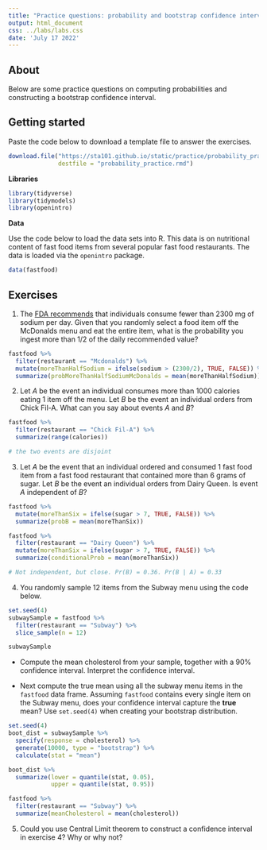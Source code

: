 ```yaml
---
title: "Practice questions: probability and bootstrap confidence intervals"
output: html_document
css: ../labs/labs.css
date: 'July 17 2022'
---
```


## About

Below are some practice questions on computing probabilities and constructing a bootstrap confidence interval.

## Getting started

Paste the code below to download a template file to answer the exercises.

```r
download.file("https://sta101.github.io/static/practice/probability_practice_template.Rmd",
              destfile = "probability_practice.rmd")
```


**Libraries**

```r
library(tidyverse)
library(tidymodels)
library(openintro)
```

**Data**


Use the code below to load the data sets into R. This data is on nutritional content of fast food items from several popular fast food restaurants. The data is loaded via the `openintro` package.
```r
data(fastfood)
```

## Exercises

1. The [FDA recommends](https://www.fda.gov/food/nutrition-education-resources-materials/sodium-your-diet) that individuals consume fewer than 2300 mg of sodium per day. Given that you randomly select a food item off the McDonalds menu and eat the entire item, what is the probability you ingest more than 1/2 of the daily recommended value?

```r
fastfood %>%
  filter(restaurant == "Mcdonalds") %>%
  mutate(moreThanHalfSodium = ifelse(sodium > (2300/2), TRUE, FALSE)) %>%
  summarize(probMoreThanHalfSodiumMcDonalds = mean(moreThanHalfSodium))
```

2. Let *A* be the event an individual consumes more than 1000 calories eating 1 item off the menu. Let *B* be the event an individual orders from Chick Fil-A. What can you say about events *A* and *B*?

```r
fastfood %>%
  filter(restaurant == "Chick Fil-A") %>%
  summarize(range(calories))

# the two events are disjoint
```

3. Let *A* be the event that an individual ordered and consumed 1 fast food item from a fast food restaurant that contained more than 6 grams of sugar. Let *B* be the event an individual orders from Dairy Queen. Is event *A* independent of *B*?

```r
fastfood %>%
  mutate(moreThanSix = ifelse(sugar > 7, TRUE, FALSE)) %>%
  summarize(probB = mean(moreThanSix))

fastfood %>%
  filter(restaurant == "Dairy Queen") %>%
  mutate(moreThanSix = ifelse(sugar > 7, TRUE, FALSE)) %>%
  summarize(conditionalProb = mean(moreThanSix))

# Not independent, but close. Pr(B) = 0.36. Pr(B | A) = 0.33
```

4. You randomly sample 12 items from the Subway menu using the code below.

```r
set.seed(4)
subwaySample = fastfood %>%
  filter(restaurant == "Subway") %>%
  slice_sample(n = 12)

subwaySample
```

- Compute the mean cholesterol from your sample, together with a 90% confidence interval. Interpret the confidence interval.

- Next compute the true mean using all the subway menu items in the `fastfood` data frame. Assuming `fastfood` contains every single item on the Subway menu, does your confidence interval capture the **true** mean? Use `set.seed(4)` when creating your bootstrap distribution.

```r
set.seed(4)
boot_dist = subwaySample %>%
  specify(response = cholesterol) %>%
  generate(10000, type = "bootstrap") %>%
  calculate(stat = "mean")

boot_dist %>%
  summarize(lower = quantile(stat, 0.05),
            upper = quantile(stat, 0.95))

fastfood %>%
  filter(restaurant == "Subway") %>%
  summarize(meanCholesterol = mean(cholesterol))
```

5. Could you use Central Limit theorem to construct a confidence interval in exercise 4? Why or why not?


